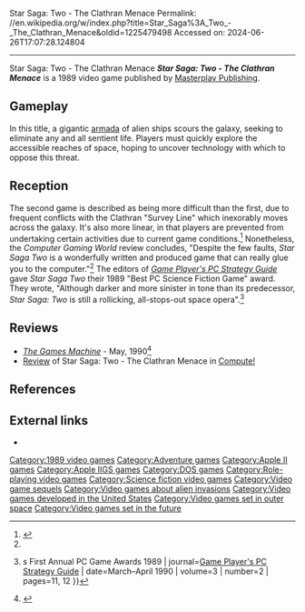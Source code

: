 Star Saga: Two - The Clathran Menace
Permalink: //en.wikipedia.org/w/index.php?title=Star_Saga%3A_Two_-_The_Clathran_Menace&oldid=1225479498
Accessed on: 2024-06-26T17:07:28.124804



------
Star Saga: Two - The Clathran Menace
{{Short description|1989 video game}}
{{italic title}}
{{Infobox video game
| collapsible = 
| state = 
| italic title = 
| title = Star Saga: Two - The Clathran Menace
| image = Star Sage Two The Clathran Menace cover.webp
| alt = 
| caption = 
| developer = [[Masterplay Publishing]]
| publisher = Masterplay Publishing
| series = 
| engine = 
| platforms = [[Apple IIGS]], [[Apple II series|Apple II]], [[DOS]]
| released = 1989
| genre = 
| modes = 
}}
'''''Star Saga: Two - The Clathran Menace''''' is a 1989 video game published by [[Masterplay Publishing]].

==Gameplay==
In this title, a gigantic [[Naval fleet|armada]] of alien ships scours the galaxy, seeking to eliminate any and all sentient life.  Players must quickly explore the accessible reaches of space, hoping to uncover technology with which to oppose this threat.

==Reception==
The second game is described as being more difficult than the first, due to frequent conflicts with the Clathran "Survey Line" which inexorably moves across the galaxy.  It's also more linear, in that players are prevented from undertaking certain activities due to current game conditions.<ref name="cgw2">{{Citation | last1=DeNardo | first1=Vince |last2=Lombardi |first2=Chris | title=Star Saga II: Mankind Strikes Back | magazine=[[Computer Gaming World]] | volume=63 | pages=36–37 | date=September 1989 }}</ref>  Nonetheless, the ''Computer Gaming World'' review concludes, "Despite the few faults, ''Star Saga Two'' is a wonderfully written and produced game that can really glue you to the computer."<ref name="cgw2" /> The editors of ''[[Game Player's PC Strategy Guide]]'' gave ''Star Saga Two'' their 1989 "Best PC Science Fiction Game" award. They wrote, "Although darker and more sinister in tone than its predecessor, ''Star Saga: Two'' is still a rollicking, all-stops-out space opera".<ref name=gameplayers1989>{{cite journal | title=''Game Player''{{'}}s First Annual PC Game Awards 1989 | journal=[[Game Player's PC Strategy Guide]] | date=March–April 1990 | volume=3 | number=2 | pages=11, 12 }}</ref>

==Reviews==
*''[[The Games Machine]]'' - May, 1990<ref>{{Cite web|url=https://archive.org/details/the-games-machine-30/page/n79/mode/2up|title=The Games Machine Issue 30}}</ref>
*[https://archive.org/details/1990-01-compute-magazine/page/n115/mode/2up Review] of Star Saga: Two - The Clathran Menace in [[Compute!]]

==References==
{{reflist}}

==External links==
* {{moby game|id=/star-saga-two-the-clathran-menace|name=''Star Saga: Two - The Clathran Menace''}}

[[Category:1989 video games]]
[[Category:Adventure games]]
[[Category:Apple II games]]
[[Category:Apple IIGS games]]
[[Category:DOS games]]
[[Category:Role-playing video games]]
[[Category:Science fiction video games]]
[[Category:Video game sequels]]
[[Category:Video games about alien invasions]]
[[Category:Video games developed in the United States]]
[[Category:Video games set in outer space]]
[[Category:Video games set in the future]]
